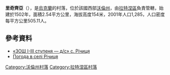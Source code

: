 {{coord|51|45|32|N|24|39|27|E|scale:30000|display=title}}

'''里奇齊亞'''（{{lang-uk|Річиця}}），是[[烏克蘭|烏克蘭]]的村落，位於該國西部[[沃倫州|沃倫州]]，由[[拉特涅區|拉特涅區]]負責管轄，始建於1502年，面積2.54平方公里，海拔高度154米，2001年人口1,285，人口密度每平方公里505.11人。

==參考資料==
* [http://ozernaschool.ucoz.ua/НВК «ЗОШ І-ІІІ ступеня — д/с» с. Річиця]
* [http://weather.in.ua/ua/volynskaja/22395 Погода в селі Річиця]

[[Category:沃倫州村落|Category:沃倫州村落]]
[[Category:拉特涅區村落|Category:拉特涅區村落]]


{{Volyn-geo-stub}}